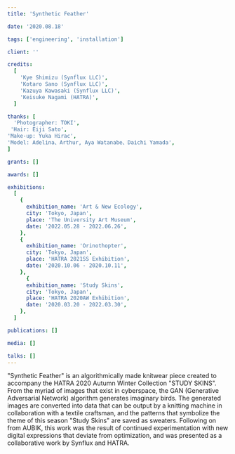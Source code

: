```yaml
---
title: 'Synthetic Feather'

date: '2020.08.18'

tags: ['engineering', 'installation']

client: ''

credits:
  [
    'Kye Shimizu (Synflux LLC)',
    'Kotaro Sano (Synflux LLC)',
    'Kazuya Kawasaki (Synflux LLC)',
    'Keisuke Nagami (HATRA)',
  ]

thanks: [
  'Photographer: TOKI',
 'Hair: Eiji Sato',
'Make-up: Yuka Hirac',
'Model: Adelina、Arthur, Aya Watanabe、Daichi Yamada',
]

grants: []

awards: []

exhibitions:
  [
    {
      exhibition_name: 'Art & New Ecology',
      city: 'Tokyo, Japan',
      place: 'The University Art Museum',
      date: '2022.05.28 - 2022.06.26',
    },
    {
      exhibition_name: 'Orinothopter',
      city: 'Tokyo, Japan',
      place: 'HATRA 2021SS Exhibition',
      date: '2020.10.06 - 2020.10.11',
    },
      {
      exhibition_name: 'Study Skins',
      city: 'Tokyo, Japan',
      place: 'HATRA 2020AW Exhibition',
      date: '2020.03.20 - 2022.03.30',
    },
  ]

publications: []

media: []

talks: []
---
```








<TextSection>
  <p>
    "Synthetic Feather" is an algorithmically made knitwear piece created to accompany the HATRA
    2020 Autumn Winter Collection "STUDY SKINS". From the myriad of images that exist in cyberspace,
    the GAN (Generative Adversarial Network) algorithm generates imaginary birds. The generated
    images are converted into data that can be output by a knitting machine in collaboration with a
    textile craftsman, and the patterns that symbolize the theme of this season "Study Skins" are
    saved as sweaters. Following on from AUBIK, this work was the result of continued
    experimentation with new digital expressions that deviate from optimization, and was presented
    as a collaborative work by Synflux and HATRA.
  </p>
</TextSection>
<Spacer size={36} />
<TripleColumnPicture>
  <Picture
    widths={[360, 768, 1024, 1440]}
    src={hatra2020_1}
    formats={['avif', 'webp']}
    alt='A person watching a screen of the works'
    sizes={'(min-width: 360px) (min-width: 768px) (min-width:1024px)  (min-width:1440px)'}
  />
  <Picture
    widths={[360, 768, 1024, 1440]}
    src={hatra2020_2}
    formats={['avif', 'webp']}
    alt='A person watching a screen of the works'
    sizes={'(min-width: 360px) (min-width: 768px) (min-width:1024px)  (min-width:1440px)'}
  />
  <Picture
    widths={[360, 768, 1024, 1440]}
    src={hatra2020_3}
    formats={['avif', 'webp']}
    alt='A person watching a screen of the works'
    sizes={'(min-width: 360px) (min-width: 768px) (min-width:1024px)  (min-width:1440px)'}
  />
    <Picture
    widths={[360, 768, 1024, 1440]}
    src={hatra1}
    formats={['avif', 'webp']}
    alt='A person watching a screen of the works'
    sizes={'(min-width: 360px) (min-width: 768px) (min-width:1024px)  (min-width:1440px)'}
  />
  <Picture
    widths={[360, 768, 1024, 1440]}
    src={hatra2}
    formats={['avif', 'webp']}
    alt='A person watching a screen of the works'
    sizes={'(min-width: 360px) (min-width: 768px) (min-width:1024px)  (min-width:1440px)'}
  />
  <Picture
    widths={[360, 768, 1024, 1440]}
    src={hatra3}
    formats={['avif', 'webp']}
    alt='A person watching a screen of the works'
    sizes={'(min-width: 360px) (min-width: 768px) (min-width:1024px)  (min-width:1440px)'}
  />
    <Picture
    widths={[360, 768, 1024, 1440]}
    src={hatra4}
    formats={['avif', 'webp']}
    alt='A person watching a screen of the works'
    sizes={'(min-width: 360px) (min-width: 768px) (min-width:1024px)  (min-width:1440px)'}
  />
  <Picture
    widths={[360, 768, 1024, 1440]}
    src={hatra5}
    formats={['avif', 'webp']}
    alt='A person watching a screen of the works'
    sizes={'(min-width: 360px) (min-width: 768px) (min-width:1024px)  (min-width:1440px)'}
  />
  <Picture
    widths={[360, 768, 1024, 1440]}
    src={hatra6}
    formats={['avif', 'webp']}
    alt='A person watching a screen of the works'
    sizes={'(min-width: 360px) (min-width: 768px) (min-width:1024px)  (min-width:1440px)'}
  />
    <Picture
    widths={[360, 768, 1024, 1440]}
    src={hatra7}
    formats={['avif', 'webp']}
    alt='A person watching a screen of the works'
    sizes={'(min-width: 360px) (min-width: 768px) (min-width:1024px)  (min-width:1440px)'}
  />
  <Picture
    widths={[360, 768, 1024, 1440]}
    src={hatra8}
    formats={['avif', 'webp']}
    alt='A person watching a screen of the works'
    sizes={'(min-width: 360px) (min-width: 768px) (min-width:1024px)  (min-width:1440px)'}
  />
  <Picture
    widths={[360, 768, 1024, 1440]}
    src={hatra9}
    formats={['avif', 'webp']}
    alt='A person watching a screen of the works'
    sizes={'(min-width: 360px) (min-width: 768px) (min-width:1024px)  (min-width:1440px)'}
  />
   <Picture
    widths={[360, 768, 1024, 1440]}
    src={hatra10}
    formats={['avif', 'webp']}
    alt='A person watching a screen of the works'
    sizes={'(min-width: 360px) (min-width: 768px) (min-width:1024px)  (min-width:1440px)'}
  />

</TripleColumnPicture>

<TripleColumnPicture>

</TripleColumnPicture>
